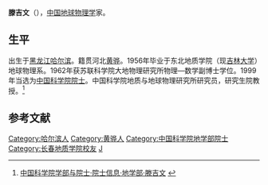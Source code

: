 
{{Expand|time=2012-03-29T01:55:36+00:00 }}
{{Infobox person
| 姓名     = 滕吉文
| 图像     = 
| 图像替代 = 
| 图像说明 = 
| 出生日期 = 1934年3月14日
| 出生地   = 黑龙江哈尔滨
| 死亡日期 = <!-- {{Death date and age|YYYY|MM|DD|YYYY|MM|DD}}（死亡在前，出生在后） -->
| 死亡地   = 
| 国籍       = {{PRC}}
| 籍贯       = 河北黄骅
| 别名     = 
| 知名于   = 
| 职业     = [[地球物理学|地球物理学]]家
| 母校 = [[东北地质学院|东北地质学院]]
}}

'''滕吉文'''（{{bd|1934年|3月14日||}}），[[中国|中国]][[地球物理学|地球物理学]]家。

==生平==
出生于[[黑龙江|黑龙江]][[哈尔滨|哈尔滨]]。籍贯河北[[黄骅市|黄骅]]。1956年毕业于东北地质学院（现[[吉林大学|吉林大学]]）地球物理系。1962年获苏联科学院大地物理研究所物理—数学副博士学位。1999年当选为[[中国科学院院士|中国科学院院士]]。中国科学院地质与地球物理研究所研究员，研究生院教授。<ref>[http://sourcedb.cas.cn/sourcedb_ad_cas/zw2/ysxx/dxb/ 中国科学院学部与院士·院士信息·地学部·滕吉文] {{webarchive|url=https://web.archive.org/web/20120426134225/http://sourcedb.cas.cn/sourcedb_ad_cas/zw2/ysxx/dxb/ |date=2012-04-26 }}</ref>

==参考文献==
{{reflist}}

{{中国科学院地学部院士}}

{{中国科学家小作品}}
{{Authority control}}
{{DEFAULTSORT:T}}
[[Category:哈尔滨人|Category:哈尔滨人]]
[[Category:黄骅人|Category:黄骅人]]
[[Category:中国科学院地学部院士|Category:中国科学院地学部院士]]
[[Category:长春地质学院校友|Category:长春地质学院校友]]
[[Category:滕姓|J]]